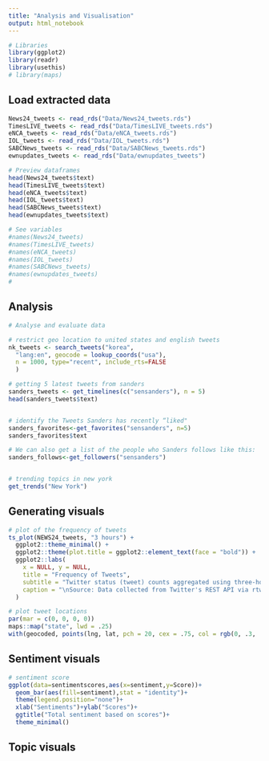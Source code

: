 ```yaml
---
title: "Analysis and Visualisation"
output: html_notebook
---
```


```r
# Libraries
library(ggplot2)
library(readr)
library(usethis)
# library(maps)

```

## Load extracted data 
```r
News24_tweets <- read_rds("Data/News24_tweets.rds")
TimesLIVE_tweets <- read_rds("Data/TimesLIVE_tweets.rds")
eNCA_tweets <- read_rds("Data/eNCA_tweets.rds")
IOL_tweets <- read_rds("Data/IOL_tweets.rds")
SABCNews_tweets <- read_rds("Data/SABCNews_tweets.rds")
ewnupdates_tweets <- read_rds("Data/ewnupdates_tweets")
```


```r

# Preview dataframes
head(News24_tweets$text)
head(TimesLIVE_tweets$text)
head(eNCA_tweets$text)
head(IOL_tweets$text)
head(SABCNews_tweets$text)
head(ewnupdates_tweets$text)

# See variables 
#names(News24_tweets)
#names(TimesLIVE_tweets)
#names(eNCA_tweets)
#names(IOL_tweets)
#names(SABCNews_tweets)
#names(ewnupdates_tweets)
#


```

## Analysis
```r
# Analyse and evaluate data

# restrict geo location to united states and english tweets
nk_tweets <- search_tweets("korea",
  "lang:en", geocode = lookup_coords("usa"), 
  n = 1000, type="recent", include_rts=FALSE
  )

# getting 5 latest tweets from sanders
sanders_tweets <- get_timelines(c("sensanders"), n = 5)
head(sanders_tweets$text)


# identify the Tweets Sanders has recently “liked"
sanders_favorites<-get_favorites("sensanders", n=5)
sanders_favorites$text

# We can also get a list of the people who Sanders follows like this:
sanders_follows<-get_followers("sensanders")


# trending topics in new york
get_trends("New York")

```

## Generating visuals
```r

# plot of the frequency of tweets
ts_plot(NEWS24_tweets, "3 hours") +
  ggplot2::theme_minimal() +
  ggplot2::theme(plot.title = ggplot2::element_text(face = "bold")) +
  ggplot2::labs(
    x = NULL, y = NULL,
    title = "Frequency of Tweets",
    subtitle = "Twitter status (tweet) counts aggregated using three-hour intervals",
    caption = "\nSource: Data collected from Twitter's REST API via rtweet"
  )

# plot tweet locations
par(mar = c(0, 0, 0, 0))
maps::map("state", lwd = .25)
with(geocoded, points(lng, lat, pch = 20, cex = .75, col = rgb(0, .3, .7, .75)))

```

## Sentiment visuals
```r
# sentiment score
ggplot(data=sentimentscores,aes(x=sentiment,y=Score))+
  geom_bar(aes(fill=sentiment),stat = "identity")+
  theme(legend.position="none")+
  xlab("Sentiments")+ylab("Scores")+
  ggtitle("Total sentiment based on scores")+
  theme_minimal()

```

## Topic visuals
```r

```

